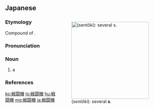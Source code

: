 {{also|戰鬥機|战斗机}}

==Japanese==
{{DEFAULTSORT:せんとうき}}
<div style="float:right;">
{{wikipedia|lang=ja}}
{{wikipedia|Fighter aircraft}}
[[File:F-15 Heritage Flight.jpg|thumb|250px|{{lang|ja|戦闘機}} (''sentōki''): several '''{{l|en|fighter plane}}s'''.]]
</div>
{{ja-kanjitab|yomi=o|せん|とう|き}}

===Etymology===
Compound of {{suf|ja|戦闘|tr1=sentō|t1={{l|en|fighting}}|機|tr2=ki|t2={{l|en|machine}}|pos2=short for {{m|ja|飛行機|tr=hikōki||{{l|en|airplane}}}}}}.

===Pronunciation===
{{ja-pron|yomi=kanon|せんとうき|acc=3|acc_ref=DJR,NHK}}

===Noun===
{{ja-noun|せんとうき|hhira=戰鬪機}}

# {{lb|ja|aircraft|military}} a {{l|en|fighter plane}}

===References===
<references/>

[[ko:戦闘機]]
[[lo:戦闘機]]
[[hu:戦闘機]]
[[mg:戦闘機]]
[[ja:戦闘機]]